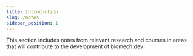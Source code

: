 ```yaml
---
title: Introduction
slug: /notes
sidebar_position: 1
---
```


This section includes notes from relevant research and courses in areas that will contribute to the development of biomech.dev
